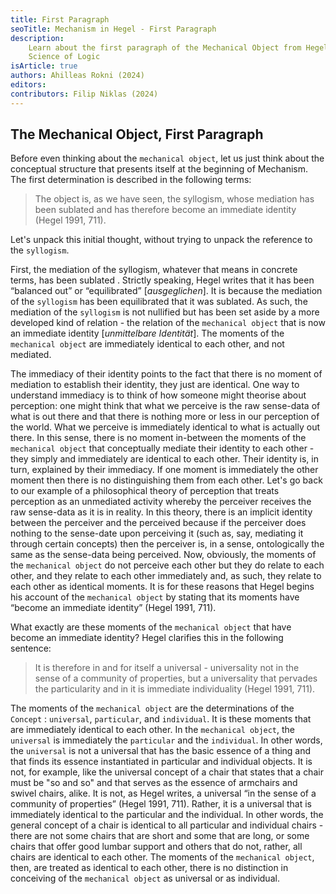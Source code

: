 ```yaml
---
title: First Paragraph
seoTitle: Mechanism in Hegel - First Paragraph
description:
    Learn about the first paragraph of the Mechanical Object from Hegel's
    Science of Logic
isArticle: true
authors: Ahilleas Rokni (2024)
editors:
contributors: Filip Niklas (2024)
---
```


## The Mechanical Object, First Paragraph

Before even thinking about the `mechanical object`, let us just think about the
conceptual structure that presents itself at the beginning of Mechanism. The
first determination is described in the following terms:

> The object is, as we have seen, the syllogism, whose mediation has been
> sublated and has therefore become an immediate identity (Hegel 1991, 711).

Let's unpack this initial thought, without trying to unpack the reference to the
`syllogism`.

First, the mediation of the syllogism, whatever that means in concrete terms,
has been sublated . Strictly speaking, Hegel writes that it has been “balanced
out” or “equilibrated” [*ausgeglichen*]. It is because the mediation of the
`syllogism` has been equilibrated that it was sublated. As such, the mediation
of the `syllogism` is not nullified but has been set aside by a more developed
kind of relation - the relation of the `mechanical object` that is now an
immediate identity [*unmittelbare Identität*]. The moments of the `mechanical object`
are immediately identical to each other, and not mediated.

The immediacy of their identity points to the fact that there is no moment of
mediation to establish their identity, they just are identical. One way to
understand immediacy is to think of how someone might theorise about perception:
one might think that what we perceive is the raw sense-data of what is out there
and that there is nothing more or less in our perception of the world. What we
perceive is immediately identical to what is actually out there. In this sense,
there is no moment in-between the moments of the `mechanical object` that
conceptually mediate their identity to each other - they simply and immediately
are identical to each other. Their identity is, in turn, explained by their
immediacy. If one moment is immediately the other moment then there is no
distinguishing them from each other. Let's go back to our example of a
philosophical theory of perception that treats perception as an unmediated
activity whereby the perceiver receives the raw sense-data as it is in reality.
In this theory, there is an implicit identity between the perceiver and the
perceived because if the perceiver does nothing to the sense-date upon
perceiving it (such as, say, mediating it through certain concepts) then the
perceiver is, in a sense, ontologically the same as the sense-data being
perceived. Now, obviously, the moments of the `mechanical object` do not
perceive each other but they do relate to each other, and they relate to each
other immediately and, as such, they relate to each other as identical moments.
It is for these reasons that Hegel begins his account of the `mechanical object`
by stating that its moments have “become an immediate identity” (Hegel 1991,
711).

What exactly are these moments of the `mechanical object` that have become an
immediate identity? Hegel clarifies this in the following sentence:

> It is therefore in and for itself a universal - universality not in the sense
> of a community of properties, but a universality that pervades the
> particularity and in it is immediate individuality (Hegel 1991, 711).

The moments of the `mechanical object` are the determinations of the `Concept` :
`universal`, `particular`, and `individual`. It is these moments that are
immediately identical to each other. In the `mechanical object`, the `universal`
is immediately the `particular` and the `individual`. In other words, the
`universal` is not a universal that has the basic essence of a thing and that
finds its essence instantiated in particular and individual objects. It is not,
for example, like the universal concept of a chair that states that a chair must
be "so and so" and that serves as the essence of armchairs and swivel chairs,
alike. It is not, as Hegel writes, a universal “in the sense of a community of
properties” (Hegel 1991, 711). Rather, it is a universal that is immediately
identical to the particular and the individual. In other words, the general
concept of a chair is identical to all particular and individual chairs - there
are not some chairs that are short and some that are long, or some chairs that
offer good lumbar support and others that do not, rather, all chairs are
identical to each other. The moments of the `mechanical object`, then, are
treated as identical to each other, there is no distinction in conceiving of the
`mechanical object` as universal or as individual.
